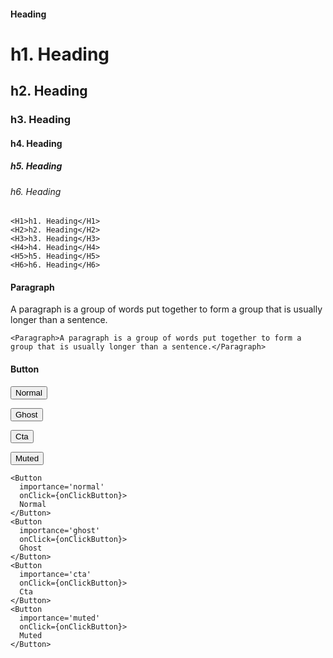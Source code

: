 
<H4>Heading</H4>

<HorizontalSpacer size='l' />

<ComponentArea>
  <H1>h1. Heading</H1>
  <H2>h2. Heading</H2>
  <H3>h3. Heading</H3>
  <H4>h4. Heading</H4>
  <H5>h5. Heading</H5>
  <H6>h6. Heading</H6>
</ComponentArea>

<HorizontalSpacer size='l' />

```tsx
<H1>h1. Heading</H1>
<H2>h2. Heading</H2>
<H3>h3. Heading</H3>
<H4>h4. Heading</H4>
<H5>h5. Heading</H5>
<H6>h6. Heading</H6>
```

<HorizontalSpacer size='xxl' />

<H4>Paragraph</H4>

<HorizontalSpacer size='l' />

<ComponentArea>
  <Paragraph>A paragraph is a group of words put together to form a group that is usually longer than a sentence.</Paragraph>
</ComponentArea>

<HorizontalSpacer size='l' />

```tsx
<Paragraph>A paragraph is a group of words put together to form a group that is usually longer than a sentence.</Paragraph>
```

<HorizontalSpacer size='xxl' />

<H4>Button</H4>

<HorizontalSpacer size='l' />

<ComponentArea>
  <Button
    importance='normal'
    onClick={onClickButton}>
    Normal
  </Button>

  <VerticalSpacer size='s' />

  <Button
    importance='ghost'
    onClick={onClickButton}>
    Ghost
  </Button>

  <VerticalSpacer size='s' />

  <Button
    importance='cta'
    onClick={onClickButton}>
    Cta
  </Button>

  <VerticalSpacer size='s' />

  <Button
    importance='muted'
    onClick={onClickButton}>
    Muted
  </Button>
</ComponentArea>

<HorizontalSpacer size='l' />

```tsx
<Button
  importance='normal'
  onClick={onClickButton}>
  Normal
</Button>
<Button
  importance='ghost'
  onClick={onClickButton}>
  Ghost
</Button>
<Button
  importance='cta'
  onClick={onClickButton}>
  Cta
</Button>
<Button
  importance='muted'
  onClick={onClickButton}>
  Muted
</Button>
```

